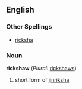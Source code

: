 ==English==
===Other Spellings===
*[[ricksha]]
===Noun===
'''rickshaw''' (''Plural:'' [[rickshaws]])

#short form of [[jinriksha]]